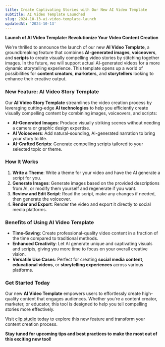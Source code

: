 ```yaml
---
title: Create Captivating Stories with Our New AI Video Template
subtitle: AI Video Template Launched
slug: 2024-10-13-ai-video-template-launch
updatedAt: '2024-10-13'
---
```


**Launch of AI Video Template: Revolutionize Your Video Content Creation**

We're thrilled to announce the launch of our new **AI Video Template**, a groundbreaking feature that combines **AI-generated images**, **voiceovers**, and **scripts** to create visually compelling video stories by stitching together images. In the future, we will support actual AI-generated videos for a more dynamic storytelling experience. This template opens up a world of possibilities for **content creators**, **marketers**, and **storytellers** looking to enhance their creative output.

### **New Feature: AI Video Story Template**

Our **AI Video Story Template** streamlines the video creation process by leveraging cutting-edge **AI technologies** to help you efficiently create visually compelling content by combining images, voiceovers, and scripts:

- **AI-Generated Images**: Produce visually striking scenes without needing a camera or graphic design expertise.
- **AI Voiceovers**: Add natural-sounding, AI-generated narration to bring your story to life.
- **AI-Crafted Scripts**: Generate compelling scripts tailored to your selected topic or theme.

### **How It Works**

1. **Write a Theme**: Write a theme for your video and have the AI generate a script for you.
2. **Generate Images**: Generate images based on the provided descriptions from AI, or modify them yourself and regenerate if you want.
3. **Review and Edit Script**: Read the script, make any changes if needed, then generate the voiceover.
4. **Render and Export**: Render the video and export it directly to social media platforms.

### **Benefits of Using AI Video Template**

- **Time-Saving**: Create professional-quality video content in a fraction of the time compared to traditional methods.
- **Enhanced Creativity**: Let AI generate unique and captivating visuals and scripts, giving you more time to focus on your overall creative vision.
- **Versatile Use Cases**: Perfect for creating **social media content**, **educational videos**, or **storytelling experiences** across various platforms.

### **Get Started Today**

Our new **AI Video Template** empowers users to effortlessly create high-quality content that engages audiences. Whether you're a content creator, marketer, or educator, this tool is designed to help you tell compelling stories more effectively.

Visit [clip.studio](https://clip.studio) today to explore this new feature and transform your content creation process.

**Stay tuned for upcoming tips and best practices to make the most out of this exciting new tool!**
